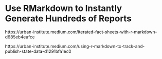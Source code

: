 # Use RMarkdown to Instantly Generate Hundreds of Reports {-}

https://urban-institute.medium.com/iterated-fact-sheets-with-r-markdown-d685eb4eafce

https://urban-institute.medium.com/using-r-markdown-to-track-and-publish-state-data-d1291bfa1ec0